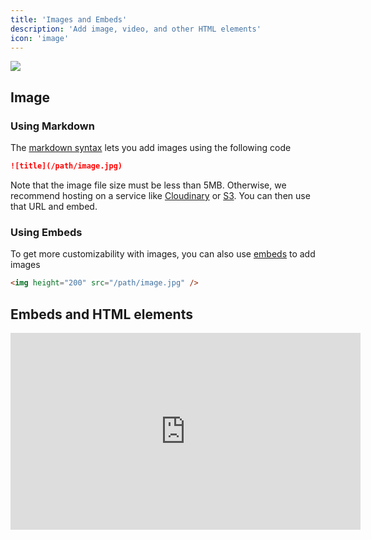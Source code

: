 ```yaml
---
title: 'Images and Embeds'
description: 'Add image, video, and other HTML elements'
icon: 'image'
---
```


![](https://mintlify-assets.b-cdn.net/bigbend.jpg)

## Image

### Using Markdown

The [markdown syntax](https://www.markdownguide.org/basic-syntax/#images) lets you add images using the following code

```md
![title](/path/image.jpg)
```

Note that the image file size must be less than 5MB. Otherwise, we recommend hosting on a service like [Cloudinary](https://cloudinary.com/) or [S3](https://aws.amazon.com/s3/). You can then use that URL and embed.

### Using Embeds

To get more customizability with images, you can also use [embeds](/writing-content/embed) to add images

```html
<img height="200" src="/path/image.jpg" />
```

## Embeds and HTML elements

<iframe width="560" height="315" src="https://www.youtube.com/embed/4KzFe50RQkQ" title="YouTube video player" frameBorder="0" allow="accelerometer; autoplay; clipboard-write; encrypted-media; gyroscope; picture-in-picture" allowFullScreen style={{ width: '100%', borderRadius: '0.5rem' }} />

<br />

<Tip>
  Mintlify supports [HTML tags in Markdown](https://www.markdownguide.org/basic-syntax/#html). This is helpful if you prefer HTML tags to Markdown syntax, and lets you create documentation with infinite flexibility.
</Tip>

<Steps>
  <Step title="Step 1">
    <Steps>
      <Step title="Step 1" />

      <Step title="Step 2">
        <Frame caption="test">
          Adjust the caption and image of your Frame component here.
        </Frame>
      </Step>

      <Step title="Step 3" />
    </Steps>
  </Step>

  <Step title="Step 2" />

  <Step title="Step 3" />
</Steps>

###

<iframe data-tally-src="https://tally.so/embed/mJeqVR?alignLeft=1&hideTitle=1&transparentBackground=1&dynamicHeight=1" loading="lazy" width="100%" height="1256" frameborder="0" marginheight="0" marginwidth="0" title="Laporan Pegawai" />

### iFrames

Loads another HTML page within the document. Most commonly used for embedding videos.

```html
<iframe src="https://www.youtube.com/embed/4KzFe50RQkQ"> </iframe>
```